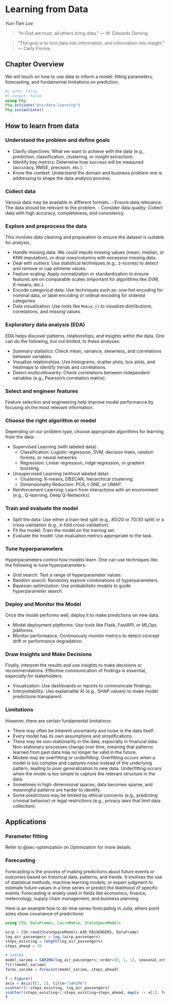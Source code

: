 # Learning from Data {#sec-datalearning}

*Yun-Tien Lee*

> "In God we trust; all others bring data." — W. Edwards Deming

> "The goal is to turn data into information, and information into insight." — Carly Fiorina

## Chapter Overview

We will touch on how to use data to inform a model: fitting parameters, forecasting, and fundamental limitations on prediction.

```{julia}
#| echo: false
#| output: false
using Pkg
Pkg.activate("env/data-learning")
Pkg.instantiate()
```

## How to learn from data

### Understand the problem and define goals

- Clarify objectives: What we want to achieve with the data (e.g., prediction, classification, clustering, or insight extraction).
- Identify key metrics: Determine how success will be measured (accuracy, RMSE, precision, etc.).
- Know the context: Understand the domain and business problem one is addressing to shape the data analysis process.

### Collect data

Various data may be available in different formats.
- Ensure data relevance: The data should be relevant to the problem.
- Consider data quality: Collect data with high accuracy, completeness, and consistency.

### Explore and preprocess the data

This involves data cleaning and preparation to ensure the dataset is suitable for analysis.

- Handle missing data: We could impute missing values (mean, median, or KNN imputation), or drop rows/columns with excessive missing data.
- Deal with outliers: Use statistical techniques (e.g., z-scores) to detect and remove or cap extreme values.
- Feature scaling: Apply normalization or standardization to ensure features are on comparable scales (important for algorithms like SVM, K-means, etc.).
- Encode categorical data: Use techniques such as: one-hot encoding for nominal data, or label encoding or ordinal encoding for ordered categories.
- Data visualization: Use tools like `Makie.jl` to visualize distributions, correlations, and missing values.

### Exploratory data analysis (EDA)

EDA helps discover patterns, relationships, and insights within the data. One can do the following, but not limited, to these analyses:

- Summary statistics: Check mean, variance, skewness, and correlations between variables.
- Visualize relationships: Use histograms, scatter plots, box plots, and heatmaps to identify trends and correlations.
- Detect multicollinearity: Check correlations between independent variables (e.g., Pearson’s correlation matrix).

### Select and engineer features

Feature selection and engineering help improve model performance by focusing on the most relevant information.

### Choose the right algorithm or model

Depending on our problem type, choose appropriate algorithms for learning from the data:

- Supervised Learning (with labeled data):
    + Classification: Logistic regression, SVM, decision trees, random forests, or neural networks.
    + Regression: Linear regression, ridge regression, or gradient boosting.
- Unsupervised Learning (without labeled data):
    + Clustering: K-means, DBSCAN, hierarchical clustering.
    + Dimensionality Reduction: PCA, t-SNE, or UMAP.
- Reinforcement Learning: Learn from interactions with an environment (e.g., Q-learning, Deep Q-Networks).

### Train and evaluate the model

- Split the data: Use either a train-test split (e.g., 80/20 or 70/30 split) or a cross-validation (e.g., k-fold cross-validation).
- Fit the model: Train the model on the training set.
- Evaluate the model: Use evaluation metrics appropriate to the task.

### Tune hyperparameters

Hyperparameters control how models learn. One can use techniques like the following to tune hyperparameters:

- Grid search: Test a range of hyperparameter values.
- Random search: Randomly explore combinations of hyperparameters.
- Bayesian optimization: Use probabilistic models to guide hyperparameter search.

### Deploy and Monitor the Model

Once the model performs well, deploy it to make predictions on new data.

- Model deployment platforms: Use tools like Flask, FastAPI, or MLOps platforms.
- Monitor performance: Continuously monitor metrics to detect concept drift or performance degradation.

### Draw Insights and Make Decisions

Finally, interpret the results and use insights to make decisions or recommendations. Effective communication of findings is essential, especially for stakeholders.

- Visualization: Use dashboards or reports to communicate findings.
- Interpretability: Use explainable AI (e.g., SHAP values) to make model predictions transparent.

### Limitations

However, there are certain fundamental limitations:

- There may often be inherent uncertainty and noise in the data itself.
- Every model has its own assumptions and simplifications.
- There may be non-stationarity in the data, especially in financial data. Non-stationary processes change over time, meaning that patterns learned from past data may no longer be valid in the future.
- Models may be overfitting or underfitting. Overfitting occurs when a model is too complex and captures noise instead of the underlying pattern, leading to poor generalization to new data. Underfitting occurs when the model is too simple to capture the relevant structure in the data.
- Sometimes in high-dimensional spaces, data becomes sparse, and meaningful patterns are harder to identify.
- Some predictions may be limited by ethical concerns (e.g., predicting criminal behavior) or legal restrictions (e.g., privacy laws that limit data collection).

## Applications

### Parameter fitting

Refer to @sec-optimization on Optimization for more details.

### Forecasting

Forecasting is the process of making predictions about future events or outcomes based on historical data, patterns, and trends. It involves the use of statistical methods, machine learning models, or expert judgment to estimate future values in a time series or predict the likelihood of specific events. Forecasting is widely used in fields like economics, finance, meteorology, supply chain management, and business planning.

Here is an example how to do time series forecasting in Julia, where point sizes show covariance of predictions:

```{julia}
using CSV, DataFrames, CairoMakie, StateSpaceModels

airp = CSV.read(StateSpaceModels.AIR_PASSENGERS, DataFrame)
log_air_passengers = log.(airp.passengers)
steps_existing = length(log_air_passengers)
steps_ahead = 30

# SARIMA
model_sarima = SARIMA(log_air_passengers; order=(0, 1, 1), seasonal_order=(0, 1, 1, 12))
fit!(model_sarima)
forec_sarima = forecast(model_sarima, steps_ahead)

f = Figure()
axis = Axis(f[1, 1], title="SARIMA")
scatter!(1:steps_existing, log_air_passengers)
scatter!(steps_existing+1:steps_existing+steps_ahead, map(x -> x[1], forec_sarima.expected_value), color=:red, markersize=map(x -> x[1] * 1000, forec_sarima.covariance))
f
```
